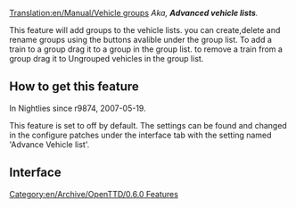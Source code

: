 [[Translation:en/Manual/Vehicle groups]]
''Aka, '''Advanced vehicle lists'''.''
{{en/Nightly}}
{{en/Expand}}

This feature will add groups to the vehicle lists.
you can create,delete and rename groups using the buttons avalible under the group list.
To add a train to a group drag it to a group in the group list.
to remove a train from a group drag it to Ungrouped vehicles in the group list.

== How to get this feature ==

In Nightlies since r9874, 2007-05-19.

This feature is set to off by default.  The settings can be found and changed in the configure patches under the interface tab with the setting named 'Advance Vehicle list'. 

== Interface ==

{{en/Stub}}

[[Category:en/Archive/OpenTTD/0.6.0 Features]]